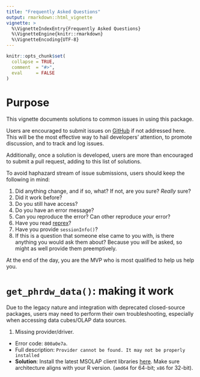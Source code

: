 ```yaml
---
title: "Frequently Asked Questions"
output: rmarkdown::html_vignette
vignette: >
  %\VignetteIndexEntry{Frequently Asked Questions}
  %\VignetteEngine{knitr::rmarkdown}
  %\VignetteEncoding{UTF-8}
---
```


```r
knitr::opts_chunk$set(
  collapse = TRUE,
  comment  = "#>",
  eval     = FALSE
)
```

# Purpose 

This vignette documents solutions to common issues in using this package. 

Users are encouraged to submit issues on [GitHub][gh_issues] if not addressed
here. This will be the most effective way to hail developers' attention,
to promote discussion, and to track and log issues.

Additionally, once a solution is developed, users are more than encouraged to
submit a pull request, adding to this list of solutions.

To avoid haphazard stream of issue submissions, users should keep the following
in mind:

1.  Did anything change, and if so, what? If not, are you sure? *Really* sure?
2.  Did it work before?
3.  Do you still have access?
4.  Do you have an error message?
5.  Can you reproduce the error? Can other reproduce *your* error?
6.  Have you read [reprex](https://reprex.tidyverse.org/)?
7.  Have you provide `sessionInfo()`?
8.  If this is a question that someone else came to you with, is there anything
    you would ask them about? Because you *will* be asked, so might as well
    provide them preemptively.

At the end of the day, you are the MVP who is most qualified to help us
help you.

# `get_phrdw_data()`: making it work

Due to the legacy nature and integration with deprecated closed-source packages,
users may need to perform their own troubleshooting, especially when accessing
data cubes/OLAP data sources.

1.  Missing provider/driver.

-   Error code: `800a0e7a`.
-   Full description: `Provider cannot be found. It may not be properly installed`
-   **Solution**: Install the latest MSOLAP client libraries [here][msolap]. 
    Make sure architecture aligns with your R version. (`amd64` for 64-bit;
    `x86` for 32-bit).


[gh_issues]: https://github.com/mikuo0628/phrdwRdata/issues
[msolap]:    https://learn.microsoft.com/en-us/analysis-services/client-libraries?view=asallproducts-allversions
